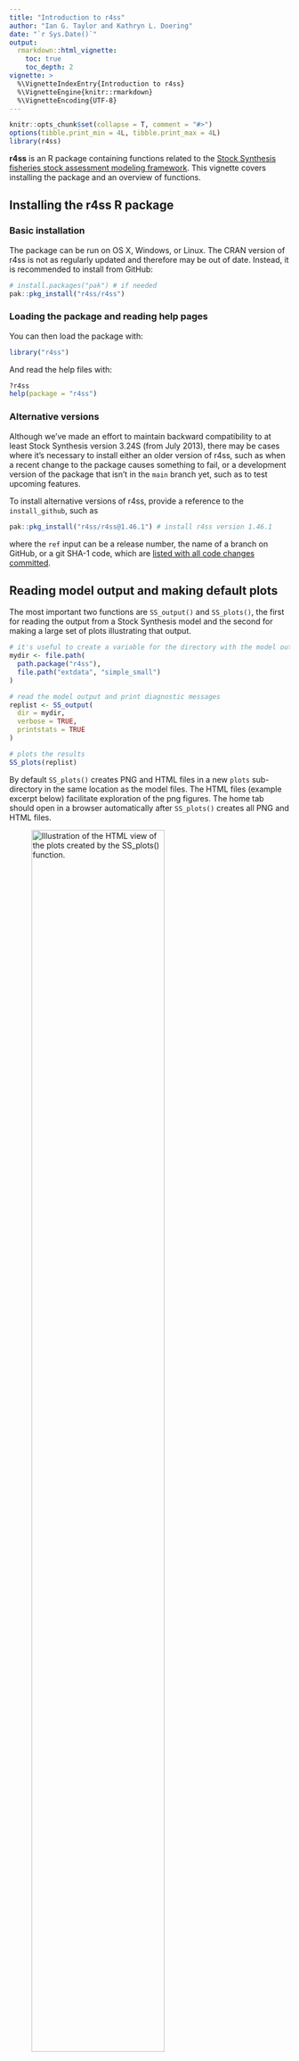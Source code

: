 ```yaml
---
title: "Introduction to r4ss"
author: "Ian G. Taylor and Kathryn L. Doering"
date: "`r Sys.Date()`"
output: 
  rmarkdown::html_vignette:
    toc: true
    toc_depth: 2
vignette: >
  %\VignetteIndexEntry{Introduction to r4ss}
  %\VignetteEngine{knitr::rmarkdown}
  %\VignetteEncoding{UTF-8}
---
```


```r
knitr::opts_chunk$set(collapse = T, comment = "#>")
options(tibble.print_min = 4L, tibble.print_max = 4L)
library(r4ss)
```

**r4ss** is an R package containing functions related to the 
[Stock Synthesis fisheries stock assessment modeling framework](https://vlab.noaa.gov/web/stock-synthesis). 
This vignette covers installing the package and an overview of functions.

## Installing the r4ss R package

### Basic installation
The package can be run on OS X, Windows, or Linux.
The CRAN version of r4ss is not as regularly updated and therefore may be out of
date. Instead, it is recommended to install from GitHub:

```r
# install.packages("pak") # if needed
pak::pkg_install("r4ss/r4ss")
```

### Loading the package and reading help pages

You can then load the package with:

```r
library("r4ss")
```

And read the help files with:

```r
?r4ss
help(package = "r4ss")
```

### Alternative versions

Although we've made an effort to maintain backward compatibility to at
least Stock Synthesis version 3.24S (from July 2013), there may be cases
where it's necessary to install either an older version of r4ss, such as
when a recent change to the package causes something to fail, or a
development version of the package that isn't in the `main` branch yet,
such as to test upcoming features. 

To install alternative versions of r4ss, provide a reference to the
`install_github`, such as  
```r
pak::pkg_install("r4ss/r4ss@1.46.1") # install r4ss version 1.46.1
```
where the `ref` input can be a release number, the name of a branch on
GitHub, or a git SHA-1 code, which are [listed with all code changes
committed](https://github.com/r4ss/r4ss/commits/). 

## Reading model output and making default plots {#plot}

The most important two functions are `SS_output()` and `SS_plots()`, the
first for reading the output from a Stock Synthesis model and the second
for making a large set of plots illustrating that output. 

```r
# it's useful to create a variable for the directory with the model output
mydir <- file.path(
  path.package("r4ss"),
  file.path("extdata", "simple_small")
)

# read the model output and print diagnostic messages
replist <- SS_output(
  dir = mydir,
  verbose = TRUE,
  printstats = TRUE
)

# plots the results
SS_plots(replist)
```

By default `SS_plots()` creates PNG and HTML files in a new `plots`
sub-directory in the same location as the model files. The HTML files
(example excerpt below) facilitate exploration of the png figures. The
home tab should open in a browser automatically after `SS_plots()`
creates all PNG and HTML files. 

![Illustration of the HTML view of the plots created by the `SS_plots()`
function.](r4ss_html_capture.png){ width=75% } 

### Creating select plots

`SS_plots()` runs slowly due to the large number of plots created. If
only a few plots are of interest, it is more efficient to plot only the
necessary ones. Groups of plots to generate in the call to `SS_plots()`
can be specified through the `plot` argument. For example, if only the
plots of Catch were desired, call: 

```r
SS_plots(replist = replist, plot = 7)
```

If only plots of catch and discards were desired, the user could call:
```r
SS_plots(replist = replist, plot = c(7, 9))
```
The documentation for the `plot` argument in the help file for
`SS_plots()` lists the corresponding numbers for each group of plots. 

It is not uncommon to run into bugs with the plotting functions because
of the vast number of model configurations available in SS3 and plots
created from them. A strategy with for dealing with a bug is to exclude
the set of plots where the bug is occurring as a temporary fix. In the
long term, bugs typically get attention fairly quickly from maintainers
when reported to the [r4ss issue
tracker](https://github.com/r4ss/r4ss/issues). For example, if there was
a bug in the conditional age-at-length fits (plot set 18), exclude the
plot: 

```r
SS_plots(replist, plot = c(1:17, 19:26))
```

## Scripting Stock Synthesis workflows with `r4ss`

Using functions in `r4ss`, a fully scripted workflow for modifying Stock
Synthesis files and running Stock Synthesis models is possible. 

We'll demonstrate this by creating a new model from a model in the
`r4ss` package.

```r
# initial model to modify
mod_path <- system.file(file.path("extdata", "simple_small"), package = "r4ss")
# create a new directory to put a new, modified version of the model
new_mod_path <- "simple_new"
```
Use the r4ss utility function to copy over the model files from
`mod_path` to `new_mod_path`:

```r
copy_SS_inputs(dir.old = mod_path, dir.new = new_mod_path)
```

Note that the function `populate_multiple_folders()` can be used to copy
several folders of Stock Synthesis model inputs.

### Read in Stock Synthesis files

Stock Synthesis files can be read in as list objects in R using the
`SS_read()` function.

```r
inputs <- r4ss::SS_read(dir = new_mod_path)
# can also separately run the functions called by SS_read():
# SS_readstarter(), SS_readdat(), SS_readctl(), SS_readforecast(),
# and SS_readwtatage()
```

### Investigate the model

Each of the input files is read into R as a list which are then grouped
as a larger list. The components of the
list should be in the same order as they appear in the text file. Use
`names()` to see all the list components:

```r
names(inputs) # see the elements of the big list
names(inputs$start) # see names of the list components of starter file
```
Or reference a specific element to see the components. For example, we
can look at the mortality and growth parameter section (MG_parms):

```r
inputs$ctl$MG_parms
```

### Modify the model
You could make basic or large structural changes to your model in R. For
example, the initial value of M can be changed:

```r
# view the initial value
inputs$ctl$MG_parms["NatM_p_1_Fem_GP_1", "INIT"]
# change it to 0.2
inputs$ctl$MG_parms["NatM_p_1_Fem_GP_1", "INIT"] <- 0.2
```

When making large structural changes, additional elements may need to be
added that were NULL before. To find out the names in the r4ss list
object, it may be necessary to make changes directly to the input files
and then read it in again to R, or to look at the source code for the
names of the list elements. For example, the source code for
`SS_readctl()` when using a SS3.30 file is located at
[https://github.com/r4ss/r4ss/blob/main/R/SS_readctl_3.30.R](https://github.com/r4ss/r4ss/blob/main/R/SS_readctl_3.30.R).

Settings in other files can also be modified. For example, the biomass
target can be modified in the forecast file
```r
inputs$fore$Btarget
inputs$fore$Btarget <- 0.45
inputs$fore$Btarget
```

### Write out the modified models

The `SS_write()` function can be used to write out the modified stock
synthesis input R objects into input files:

```r
r4ss::SS_write(inputs, dir = new_mod_path, overwrite = TRUE)
```

If you make changes to the input model files that render the file
unparsable by Stock Synthesis, the `SS_write()` function may throw an
error (and hopefully provide an informative message about why). However,
it is possible that an invalid Stock Synthesis model file could be
written, so the true test is whether or not it is possible to run Stock
Synthesis with the modified model files.

If you need help troubleshooting `SS_read()` or `SS_write()` and the
associated functions for each model file, or would like to report a bug,
please [post an issue in the r4ss repository](https://github.com/r4ss/r4ss/issues).

### Download the Stock Synthesis executable from GitHub
The [latest release of the Stock Synthesis executable](https://github.com/nmfs-ost/ss3-source-code/releases/latest) 
or other releases found by entering a character string of a version tag (list of 
tags is available [here](https://github.com/nmfs-ost/ss3-source-code/tags)) 
can be downloaded from the Stock Synthesis GitHub page using the function:
```r
# Default with no version downloads the latest release
r4ss::get_ss3_exe()

# Download the latest release to a specific directory
r4ss::get_ss3_exe(dir = new_mod_path)

# Adding a character string for a specific version using the GitHub tag
r4ss::get_ss3_exe(dir = new_mod_path, version = "v3.30.18")
```

You can also use the function without a specified directory which will download 
the executable to your working directory. This function downloads the correct 
executable according to information it gets about your operating system.

### Run the modified model

The model can now be run with Stock Synthesis. The call to do this
depends on where the Stock Synthesis executable is on your computer. If
the Stock Synthesis executable is in the same folder as the model that
will be run, `run()` can be used. Assuming the stock synthesis executable
is called ss.exe:

```r
r4ss::run(dir = new_mod_path, skipfinished = FALSE)
```

Note this is similar to resetting the working directory and running the
model with `system()` or `shell()`, but deals with differences among
operating systems automatically. Another advantage of `run()` is that 
there is no need to change the working directory.

If the executable in a different folder than the model, specify either
the absolute or relative path to the executable. Note that executables for 
v3.30.22.1 and after are named ss3.exe, ss3_linux, and ss3_osx *unless* you 
download the executables using `get_ss3_exe()` which gives them the names 
ss3.exe (for windows) and ss3 (for linux/osx) regardless of the version. 
```r
# use the absolute exe path in the call on a Windows computer.
run(dir = new_mod_path, exe = "c:/SS/SSv3.30.19.01_Apr15/ss.exe")
# use the absolute exe path in the call on linux.
run(dir = new_mod_path, exe = "~/SS/SSv3.30.19.01_Apr15/ss_linux")
```

Finally, if the stock synthesis executable is in your PATH, then
`run()` should find it automatically.

### Investigate the model run

As [previously](#plot), `SS_output()` and `SS_plots()` can be used to
investigate the model results.

### Should I script my whole Stock Synthesis workflow?

Scripting using r4ss functions is one way of developing a reproducible
and coherent Stock Synthesis development workflow. However, there are
many ways that Stock Synthesis models could be run and modified. What is
most important is that you find a workflow that works for you and that
you are able to document changes being made to a model. Version control
(such as [git](https://git-scm.com/)) is another tool that may help
document changes to models.

## Functions for common stock assessment tasks

While stock assessment processes differ among regions, some modeling
workflows and diagnostics are commonly used. Within r4ss, there are
functions to perform a retrospective (`retro()`), jitter the
starting values and reoptimize the stock assessment model a number of
times to check for local minima (`jitter()`) and tuning
composition data (`tune_comps()`).

Additional model diagnostics for Stock Synthesis models are available as
part of the [ss3diags](https://github.com/jabbamodel/ss3diags) package.

### Running retrospectives

A retrospective analysis removes a certain number of years of the model
data and recalculates the fit. This is typically done several times and
the results are used to look for retrospective patterns (i.e.,
non-random deviations in estimated parameters or derived quantities as
years of data are removed). If the model results change drastically and
non-randomly as data is removed, this is less support for the model. For
more on the theory and details behind retrospective analyses, see
[Hurtado-Ferro et al. 2015](https://doi.org/10.1093/icesjms/fsu198) and
[Legault 2020](https://doi.org/10.1093/icesjms/fsaa184).

The function `retro()` can be used to run retrospective analyses
starting from an existing Stock Synthesis model. Note that it is safest
to create a copy of your original Stock Synthesis model that the
retrospective is run on, just in case there are problems with the run.
For example, a five year retrospective could be done:

```r
# create a temporary path for the retrospective analyses to run and download the
# ss3 exe
old_mod_path <- system.file(file.path("extdata", "simple_small"), package = "r4ss")
new_mod_path <- tempdir()
all_files <- list.files(old_mod_path, full.names = TRUE)
file.copy(from = all_files, to = new_mod_path)
get_ss3_exe(dir = new_mod_path)
```


```r
# run the retrospective analyses
retro(
  dir = new_mod_path, # wherever the model files are
  oldsubdir = "", # subfolder within dir
  newsubdir = "retrospectives", # new place to store retro runs within dir
  years = 0:-5, # years relative to ending year of model
  exe = "ss3"
)
```
After running this retrospective, six new folders would be created
within a new "retrospectives" directory, where each folder would contain 
a different run of the retrospective (removing 0 to 5 years of data).

After the retrospective models have run, the results can be used as a
diagnostic:

```r
# load the 6 models
retroModels <- SSgetoutput(dirvec = file.path(
  new_mod_path, "retrospectives",
  paste("retro", 0:-5, sep = "")
))
# summarize the model results
retroSummary <- SSsummarize(retroModels)
# create a vector of the ending year of the retrospectives
endyrvec <- retroSummary[["endyrs"]] + 0:-5
# make plots comparing the 6 models
# showing 2 out of the 17 plots done by SSplotComparisons
SSplotComparisons(retroSummary,
  endyrvec = endyrvec,
  legendlabels = paste("Data", 0:-5, "years"),
  subplot = 2, # only show one plot in vignette
  print = TRUE, # send plots to PNG file
  plot = FALSE, # don't plot to default graphics device
  plotdir = new_mod_path
)
```

```r
knitr::include_graphics(file.path(new_mod_path, "compare2_spawnbio_uncertainty.png"))
```

```r
fls <- list.files(new_mod_path, pattern = "*.png", full.name = TRUE)
to <- here::here("vignettes")
file.copy(fls, to = to)
```

![Illustration of the second comparison plot created by the `SSplotComparisons()`
function.](compare2_spawnbio_uncertainty.png){ width=75% } 

```r
# calculate Mohn's rho, a diagnostic value
rho_output <- SSmohnsrho(
  summaryoutput = retroSummary,
  endyrvec = endyrvec,
  startyr = retroSummary[["endyrs"]] - 5,
  verbose = FALSE
)
```

### Jittering

Another commonly used diagnostic with Stock Synthesis models is
"jittering". Model initial values are changed randomly (by some
fraction in a transformed parameter space) and the model is reoptimized. 
The `jitter()` function performs this routine for the number of times 
specified by the user. For a stock Synthesis model in a folder called 
`jitter_dir` jittering starting values can be run 100 times (note this
could take a while as they will be run in sequence):

```r
# define a new directory
jitter_dir <- file.path(mod_path, "jitter")
# copy over the stock synthesis model files to the new directory
copy_SS_inputs(dir.old = mod_path, dir.new = jitter_dir)
# run the jitters
jitter_loglike <- jitter(
  dir = jitter_dir,
  Njitter = 100,
  jitter_fraction = 0.1 # a typically used jitter fraction
)
```
The output from `jitter()` is saved in `jitter_loglike`, which is
a table of the different negative log likelihoods produced from
jittering. If there are any negative log likelihoods smaller than the
original model's log likelihood, this indicates that the original
model's log likelihood is a local minimum and not the global minimum. On
the other hand, if there are no log likelihoods lower than the original
model's log likelihood, then this is evidence (but not proof) that the
original model's negative log likelihood could be the global minimum.

Jittering starting values can also provide evidence about the
sensitivity of the model to starting values. If many different
likelihood values are arrived at during the jitter analysis, then the
model is sensitive to starting values. However, if many of the models
converge to the same negative log likelihood value, this indicates the
model is less sensitive to starting values.

### Tuning composition data

Three different routines are available to tune (or weight) composition
data in Stock Synthesis. The McAllister-Ianelli (MI) and Francis tuning
methods are iterative reweighting routines, while the
Dirichlet-multinomial (DM) option incorporates weighting parameters
directly in the original model.

Because tuning is commonly used with Stock Synthesis models, and users
may be interested in exploring the same model, but  using different
tuning methods, `tune_comps()` can start from the same model and
transform it into different tuning methods.

As an example, we will illustrate how to run Francis tuning on an
example Stock Synthesis model built into the r4ss package. First, we
make a copy of the model to avoid changing the original model files 
```r
# define a new directory in a temporary location
mod_path <- file.path(tempdir(), "simple_mod")
# Path to simple model in r4ss and copy files to mod_path
example_path <- system.file("extdata", "simple_small", package = "r4ss")
# copy model input files
copy_SS_inputs(dir.old = example_path, dir.new = mod_path)
# copy over the Report file to provide information about the last run
file.copy(
  from = file.path(example_path, "Report.sso"),
  to = file.path(mod_path, "Report.sso")
)
# copy comp report file  to provide information about the last run of this model
file.copy(
  from = file.path(example_path, "CompReport.sso"),
  to = file.path(mod_path, "CompReport.sso")
)
```

The following call to `tune_comps()` runs Francis weighting for 1
iteration and allows upweighting. Assume that an executable called
"ss or ss.exe" is available in the mod_path folder.
 
```r
tune_info <- tune_comps(
  option = "Francis",
  niters_tuning = 1,
  dir = mod_path,
  allow_up_tuning = TRUE,
  verbose = FALSE
)
# see the tuning table, and the weights applied to the model.
tune_info
```

Now, suppose we wanted to run the same model, but using
Dirichlet-multinomial parameters to weight. The model can be copied over
to a new folder, then the `tune_comps()` function could be used to
add Dirichlet-multinomial parameters (1 for each fleet with composition
data and for each type of composition data) and re-run the model.

```r
# create additional temporary directory
mod_path_dm <- file.path(tempdir(), "simple_mod_dm")
# copy model files
copy_SS_inputs(dir.old = mod_path, dir.new = mod_path_dm, copy_exe = TRUE)
# copy over the Report file to provide information about the last run
file.copy(
  from = file.path(mod_path, "Report.sso"),
  to = file.path(mod_path_dm, "Report.sso")
)
# copy comp report file  to provide information about the last run of this model
file.copy(
  from = file.path(mod_path, "CompReport.sso"),
  to = file.path(mod_path_dm, "CompReport.sso")
)
# Add Dirichlet-multinomial parameters and rerun. The function will
# automatically remove the MI weighting and add in the DM parameters.
DM_parm_info <- tune_comps(
  option = "DM",
  niters_tuning = 1, # must be 1 or greater to run, through DM is not iterative
  dir = mod_path_dm
)
# see the DM parameter estimates
DM_parm_info[["tuning_table_list"]]
```

There are many options in the `tune_comps()` function; please see the
documentation (`?tune_comps` in the R console) for more details and
examples.
